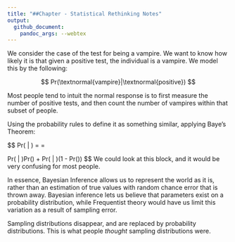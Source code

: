 ```yaml
---
title: "##Chapter - Statistical Rethinking Notes"
output: 
  github_document:
    pandoc_args: --webtex
---
```


We consider the case of the test for being a vampire. 
We want to know how likely it is that given a positive test, the individual is a vampire. We model this by the following:

$$
Pr(\textnormal{vampire}|\textnormal{positive})
$$

Most people tend to intuit the normal response is to first
measure the number of positive tests, and then
count the number of vampires within that subset of people.

Using the probability rules to define it as something similar, 
applying Baye's Theorem:

$$
Pr(\textnormal{vampire} | \textnormal{positive}) = \frac{Pr(\textnormal{positive} | \textnormal{vampire}) Pr(\textnormal{vampire})}{Pr(\textnormal{positive})} =

Pr(\textnormal{positive} | \textnormal{vampire})Pr(\textnormal{vampire}) + Pr(\textnormal{positive} | \textnormal{mortal})(1 - Pr(\textnormal{vampire}))
$$
We could look at this block, and it would be very confusing for most people.

In essence, Bayesian Inference allows us to represent the world as it is,
rather than an estimation of true values 
with random chance error that is thrown away.
Bayesian inference lets us believe that parameters exist on a probability distribution,
while Frequentist theory would have us limit this variation as a result of sampling error.

Sampling distributions disappear, and are replaced by probability distributions.
This is what people *thought* sampling distributions were. 
